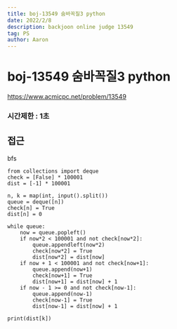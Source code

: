 ```yaml
---
title: boj-13549 숨바꼭질3 python
date: 2022/2/8
description: backjoon online judge 13549
tag: PS
author: Aaron
---
```


# boj-13549 숨바꼭질3 python

https://www.acmicpc.net/problem/13549

### 시간제한 : 1초

## 접근
bfs
```
from collections import deque
check = [False] * 100001
dist = [-1] * 100001

n, k = map(int, input().split())
queue = deque([n])
check[n] = True
dist[n] = 0

while queue:
    now = queue.popleft()
    if now*2 < 100001 and not check[now*2]:
        queue.appendleft(now*2)
        check[now*2] = True
        dist[now*2] = dist[now]
    if now + 1 < 100001 and not check[now+1]:
        queue.append(now+1)
        check[now+1] = True
        dist[now+1] = dist[now] + 1
    if now - 1 >= 0 and not check[now-1]:
        queue.append(now-1)
        check[now-1] = True
        dist[now-1] = dist[now] + 1

print(dist[k])
```

